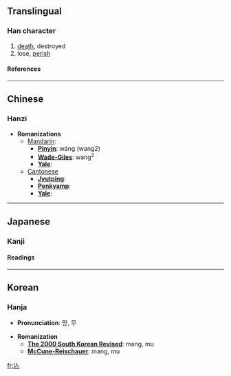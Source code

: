 {{see|亡}}

==Translingual==
===Han character===
{{Han char|rad=人|as=01|sn=3|four=|canj=人女 (OV)}}
# [[death]], destroyed
# lose, [[perish]]
====References====
{{Han ref|kx=0091.051|hdz=10103.030|uh=4EBE|ud=20158}}

----
==Chinese==
===Hanzi===


* '''Romanizations'''
** [[Mandarin]]:
*** '''[[Pinyin]]''': wáng (wang2)
*** '''[[Wade-Giles]]''': wang<sup>2</sup>
*** '''[[Yale]]''': 
**[[Cantonese]]
***'''[[Jyutping]]''':
***'''[[Penkyamp]]''': 
***'''[[Yale]]''': 


----
==Japanese==
===Kanji===


{{ja-kanji|grade=|rs=人01}}
====Readings====
{{ja-readings|on=[[ぼう]] (bō), [[もう]] (mō)|kun=[[ない]] (nai), [[なくなる]] (nakunaru), [[ほろびる]] (horobiru)}}


----
==Korean==
===Hanja===

* '''Pronunciation''': 망, 무

* '''Romanization'''
** '''[[The 2000 South Korean Revised Romanization|The 2000 South Korean Revised]]''': mang, mu
** '''[[McCune-Reischauer]]''': mang, mu


[[fr:亾]]